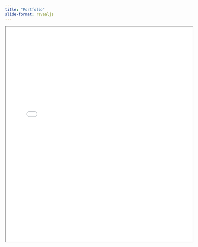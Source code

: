 ```yaml
---
title: "Portfolio"
slide-format: revealjs
---
```


<div>

```{=html}
<iframe class="slide-deck" src="slide/" style="width: 120%; height: 700px;"></iframe>
```

</div>